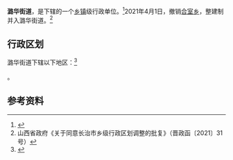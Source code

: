 {{中国乡级行政区|14/04/81/001/000
| 政府驻地 = 潞城区中华西街181号
}}

'''潞华街道'''，是{{PRC admin/fullname|14/04/81/001/000|3}}下辖的一个[[乡镇|乡镇]]级行政单位。<ref>{{PRC admin/ref sgc|{{PRC admin/parent|14/04/81/001/000}}}}</ref>2021年4月1日，撤销[[合室乡|合室乡]]，整建制并入潞华街道。<ref>山西省政府《关于同意长治市乡级行政区划调整的批复》（晋政函〔2021〕31号）</ref>

== 行政区划 ==

潞华街道下辖以下地区：<ref>{{PRC admin/ref sgc|14/04/81/001/000}}</ref>

{{PRC admin/children|14/04/81/001/000}}。

== 参考资料 ==

{{reflist}}

{{PRC admin/navcat|14/04/81/001/000}}